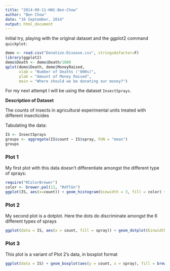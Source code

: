 ```yaml
---
title: "2014-09-11-HW1-Ben-Chow"
author: "Ben Chow"
date: "16 September, 2014"
output: html_document
---
```


Initial try, playing with the original dataset and the ggplot2 command `quickplot`:

```r
demo <- read.csv("Donation-Disease.csv", stringsAsFactor=F)
library(ggplot2)
demo$Death <- demo$Death/1000
qplot(demo$Death, demo$MoneyRaised,
      xlab = "Number of Deaths ('000s)",
      ylab = "Amount of Money Raised",
      main = "Where should we be donating our money?")
```

For my next attempt I will be using the dataset `InsectSprays`. 

**Description of Dataset**

The counts of insects in agricultural experimental units treated with different insecticides


Tabulating the data:
```r
IS <- InsectSprays
groups <- aggregate(IS$count ~ IS$spray, FUN = "mean")
groups
```

### Plot 1 ###
My first plot with this data doesn't differentiate amongst the different type of sprays:
```r
require("RColorBrewer")
color <- brewer.pal(11, "RdYlGn")
ggplot(IS, aes(x=count)) + geom_histogram(binwidth = 3, fill = color) + xlab("Number of bugs killed")
```

### Plot 2 ###
My second plot is a dotplot. Here the dots do discriminate amongst the 6 different types of sprays
```r
ggplot(data = IS, aes(x = count, fill = spray)) + geom_dotplot(binwidth = 1, dotsize = 0.9, stackdir = "centerwhole") + xlab("No. of bugs killed") + scale_y_continuous(name="Spray Count", breaks = NULL) + ggtitle("Sprays vs Bugs")
```

### Plot 3 ###
This plot is a variant of Plot 2's data, in boxplot format

```r
ggplot(data = IS) + geom_boxplot(aes(y = count, x = spray), fill = brewer.pal(6, "Blues")) + xlab("Spray type") + ylab("No. of bugs killed") + ggtitle("Bug sprays: effectiveness vs consistency")
```
